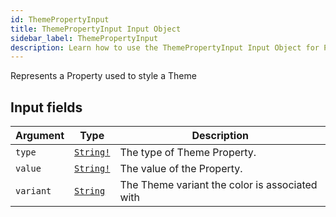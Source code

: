 ```yaml
---
id: ThemePropertyInput
title: ThemePropertyInput Input Object
sidebar_label: ThemePropertyInput
description: Learn how to use the ThemePropertyInput Input Object for Prismatic's API.
---
```


Represents a Property used to style a Theme

## Input fields

| Argument  | Type                                      | Description                                    |
| --------- | ----------------------------------------- | ---------------------------------------------- |
| `type`    | [`String!`](api/schema/scalar/String.mdx) | The type of Theme Property.                    |
| `value`   | [`String!`](api/schema/scalar/String.mdx) | The value of the Property.                     |
| `variant` | [`String`](api/schema/scalar/String.mdx)  | The Theme variant the color is associated with |
